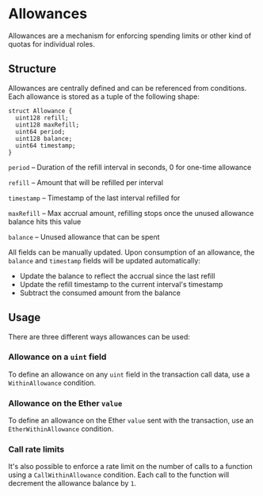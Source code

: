 # Allowances

Allowances are a mechanism for enforcing spending limits or other kind of quotas for individual roles.

## Structure

Allowances are centrally defined and can be referenced from conditions.
Each allowance is stored as a tuple of the following shape:

```solidity
struct Allowance {
  uint128 refill;
  uint128 maxRefill;
  uint64 period;
  uint128 balance;
  uint64 timestamp;
}
```

`period` – Duration of the refill interval in seconds, 0 for one-time allowance

`refill` – Amount that will be refilled per interval

`timestamp` – Timestamp of the last interval refilled for

`maxRefill` – Max accrual amount, refilling stops once the unused allowance balance hits this value

`balance` – Unused allowance that can be spent

All fields can be manually updated.
Upon consumption of an allowance, the `balance` and `timestamp` fields will be updated automatically:

- Update the balance to reflect the accrual since the last refill
- Update the refill timestamp to the current interval's timestamp
- Subtract the consumed amount from the balance

## Usage

There are three different ways allowances can be used:

### Allowance on a `uint` field

To define an allowance on any `uint` field in the transaction call data, use a `WithinAllowance` condition.

### Allowance on the Ether `value`

To define an allowance on the Ether `value` sent with the transaction, use an `EtherWithinAllowance` condition.

### Call rate limits

It's also possible to enforce a rate limit on the number of calls to a function using a `CallWithinAllowance` condition.
Each call to the function will decrement the allowance balance by `1`.
